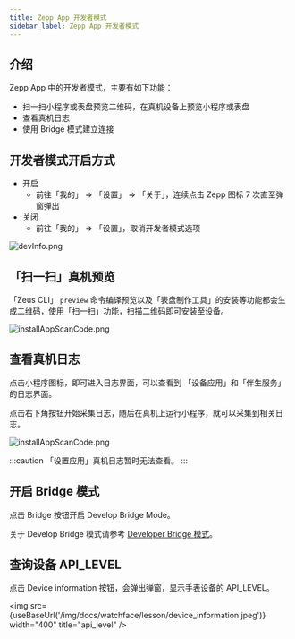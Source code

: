 ```yaml
---
title: Zepp App 开发者模式
sidebar_label: Zepp App 开发者模式
---
```



## 介绍

Zepp App 中的开发者模式，主要有如下功能：

- 扫一扫小程序或表盘预览二维码，在真机设备上预览小程序或表盘
- 查看真机日志
- 使用 Bridge 模式建立连接

## 开发者模式开启方式

- 开启
  - 前往「我的」 => 「设置」 => 「关于」，连续点击 Zepp 图标 7 次直至弹窗弹出
- 关闭
  - 前往「我的」 => 「设置」，取消开发者模式选项

![devInfo.png](/img/zh-cn/docs/watchface/lesson/dev_info.png)

## 「扫一扫」真机预览

「Zeus CLI」 `preview` 命令编译预览以及「表盘制作工具」的安装等功能都会生成二维码，使用「扫一扫」功能，扫描二维码即可安装至设备。

![installAppScanCode.png](/img/zh-cn/docs/watchface/lesson/install_app_scan_code.jpg)

## 查看真机日志

点击小程序图标，即可进入日志界面，可以查看到 「设备应用」和「伴生服务」的日志界面。

点击右下角按钮开始采集日志，随后在真机上运行小程序，就可以采集到相关日志。

![installAppScanCode.png](/img/docs/guides/tools/real_machine_log.jpg)

:::caution
「设置应用」真机日志暂时无法查看。
:::

## 开启 Bridge 模式

点击 Bridge 按钮开启 Develop Bridge Mode。

关于 Develop Bridge 模式请参考 [Developer Bridge 模式](../faq/developer-bridge-mode.md)。

## 查询设备 API_LEVEL

点击 Device information 按钮，会弹出弹窗，显示手表设备的 API_LEVEL。

<img src={useBaseUrl('/img/docs/watchface/lesson/device_information.jpeg')} width="400" title="api_level" />
